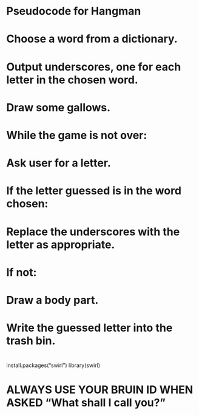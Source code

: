 # Pseudocode for Hangman
# 
# Choose a word from a dictionary.
# Output underscores, one for each letter in the chosen word.
# Draw some gallows.
# 
# While the game is not over:
# Ask user for a letter.
# If the letter guessed is in the word chosen:
#     Replace the underscores with the letter as appropriate.
#   If not:
#     Draw a body part.
#     Write the guessed letter into the trash bin.
#     

install.packages("swirl")
library(swirl)

# ALWAYS USE YOUR BRUIN ID WHEN ASKED "What shall I call you?"